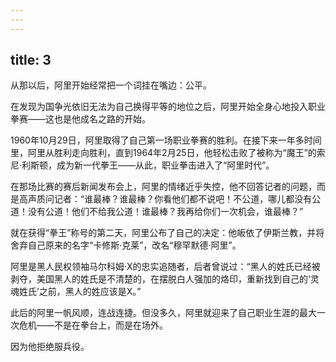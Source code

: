 ```yaml
---
---
---
```

title: 3
---



从那以后，阿里开始经常把一个词挂在嘴边：公平。

在发现为国争光依旧无法为自己换得平等的地位之后，阿里开始全身心地投入职业拳赛——这也是他成名之路的开始。

1960年10月29日，阿里取得了自己第一场职业拳赛的胜利。在接下来一年多时间里，阿里从胜利走向胜利，直到1964年2月25日，他轻松击败了被称为“魔王”的索尼·利斯顿，成为新一代拳王——从此，职业拳击进入了“阿里时代”。

在那场比赛的赛后新闻发布会上，阿里的情绪近乎失控，他不回答记者的问题，而是高声质问记者：“谁最棒？谁最棒？你看他们都不说吧！不公道，哪儿都没有公道！没有公道！他们不给我公道！谁最棒？我再给你们一次机会，谁最棒？”

就在获得“拳王”称号的第二天，阿里公布了自己的决定：他皈依了伊斯兰教，并将舍弃自己原来的名字“卡修斯·克莱”，改名“穆罕默德·阿里”。

阿里是黑人民权领袖马尔科姆·X的忠实追随者，后者曾说过：“黑人的姓氏已经被剥夺，美国黑人的姓氏是不清楚的，在摆脱白人强加的烙印，重新找到自己的‘灵魂姓氏’之前，黑人的姓应该是X。”

此后的阿里一帆风顺，连战连捷。但没多久，阿里就迎来了自己职业生涯的最大一次危机——不是在拳台上，而是在场外。

因为他拒绝服兵役。